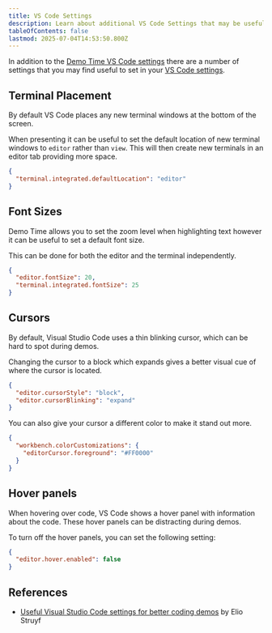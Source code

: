 ```yaml
---
title: VS Code Settings
description: Learn about additional VS Code Settings that may be useful
tableOfContents: false
lastmod: 2025-07-04T14:53:50.800Z
---
```



In addition to the [Demo Time VS Code settings](/references/settings/) there are a number of settings that you may find useful to set in your [VS Code settings](https://code.visualstudio.com/docs/configure/settings#_workspace-settings).

## Terminal Placement
By default VS Code places any new terminal windows at the bottom of the screen. 

When presenting it can be useful to set the default location of new terminal windows to `editor` rather than `view`. This will then create new terminals in an editor tab providing more space.

```json
{
  "terminal.integrated.defaultLocation": "editor"
}
```

## Font Sizes
Demo Time allows you to set the zoom level when highlighting text however it can be useful to set a default font size.

This can be done for both the editor and the terminal independently.

```json
{
  "editor.fontSize": 20,
  "terminal.integrated.fontSize": 25
}
```

## Cursors

By default, Visual Studio Code uses a thin blinking cursor, which can be hard to spot during demos. 

Changing the cursor to a block which expands gives a better visual cue of where the cursor is located.

```json
{
  "editor.cursorStyle": "block",
  "editor.cursorBlinking": "expand"
}
```

You can also give your cursor a different color to make it stand out more. 

```json
{
  "workbench.colorCustomizations": {
    "editorCursor.foreground": "#FF0000"
  }
}
```

## Hover panels

When hovering over code, VS Code shows a hover panel with information about the code. These hover panels can be distracting during demos.

To turn off the hover panels, you can set the following setting:

```json
{
  "editor.hover.enabled": false
}
```

## References

- [Useful Visual Studio Code settings for better coding demos](https://www.eliostruyf.com/visual-studio-code-settings-coding-demos/) by Elio Struyf